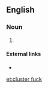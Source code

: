 ==English==

===Noun===
{{en-noun|head=[[cluster]] [[fuck]]}}

# {{alternative form of|clusterfuck}}

====External links====
* {{pedia|List of government and military acronyms#C|CF}}

[[et:cluster fuck]]